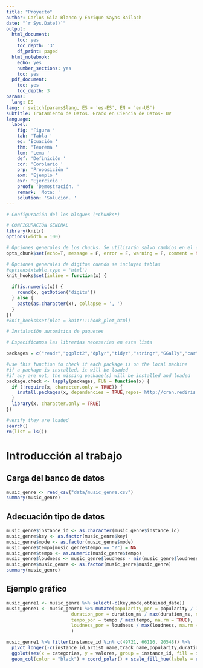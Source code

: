 ```yaml
---
title: "Proyecto"
author: Carlos Gila Blanco y Enrique Sayas Bailach
date: "`r Sys.Date()`"
output:
  html_document:
    toc: yes
    toc_depth: '3'
    df_print: paged
  html_notebook:
    echo: yes
    number_sections: yes
    toc: yes
  pdf_document:
    toc: yes
    toc_depth: 3
params:
  lang: ES
lang: r switch(params$lang, ES = 'es-ES', EN = 'en-US')
subtitle: Tratamiento de Datos. Grado en Ciencia de Datos- UV
language:
  label:
    fig: 'Figura '
    tab: 'Tabla '
    eq: 'Ecuación '
    thm: 'Teorema '
    lem: 'Lema '
    def: 'Definición '
    cor: 'Corolario '
    prp: 'Proposición '
    exm: 'Ejemplo '
    exr: 'Ejercicio '
    proof: 'Demostración. '
    remark: 'Nota: '
    solution: 'Solución. '
---
```


```r
# Configuración del los bloques (*Chunks*)

# CONFIGURACIÓN GENERAL
library(knitr)
options(width = 100)

# Opciones generales de los chucks. Se utilizarán salvo cambios en el chunk
opts_chunk$set(echo=T, message = F, error = F, warning = F, comment = NA, fig.align = 'center', dpi = 200, tidy = F, cache.path = '.cache/', fig.path = './figura/')

# Opciones generales de dígitos cuando se incluyen tablas
#options(xtable.type = 'html')
knit_hooks$set(inline = function(x) {
  
  if(is.numeric(x)) {
    round(x, getOption('digits'))
  } else {
    paste(as.character(x), collapse = ', ')
  }
})
#knit_hooks$set(plot = knitr:::hook_plot_html)
```

```r
# Instalación automática de paquetes

# Especificamos las librerías necesarias en esta lista

packages = c("readr","ggplot2","dplyr","tidyr","stringr","GGally","car")

#use this function to check if each package is on the local machine
#if a package is installed, it will be loaded
#if any are not, the missing package(s) will be installed and loaded
package.check <- lapply(packages, FUN = function(x) {
  if (!require(x, character.only = TRUE)) {
    install.packages(x, dependencies = TRUE,repos='http://cran.rediris.es')
  }
  library(x, character.only = TRUE)
})

#verify they are loaded
search()
rm(list = ls())
```

# Introducción al trabajo

## Carga del banco de datos

```r
music_genre <- read_csv("data/music_genre.csv")
summary(music_genre)
```

## Adecuación tipo de datos

```r
music_genre$instance_id <- as.character(music_genre$instance_id)
music_genre$key <- as.factor(music_genre$key)
music_genre$mode <- as.factor(music_genre$mode)
music_genre$tempo[music_genre$tempo == "?"] = NA
music_genre$tempo <- as.numeric(music_genre$tempo)
music_genre$loudness <- music_genre$loudness - min(music_genre$loudness, na.rm = TRUE)
music_genre$music_genre <- as.factor(music_genre$music_genre)
summary(music_genre)
```

## Ejemplo gráfico

```r
music_genre1 <- music_genre %>% select(-c(key,mode,obtained_date))
music_genre1 <- music_genre1 %>% mutate(popularity_por = popularity / 100,
                        duration_por = duration_ms / max(duration_ms, na.rm = TRUE),
                        tempo_por = tempo / max(tempo, na.rm = TRUE),
                        loudness_por = loudness / max(loudness, na.rm = TRUE)
                        )

music_genre1 %>% filter(instance_id %in% c(49721, 66116, 20548)) %>% 
  pivot_longer(-c(instance_id,artist_name,track_name,popularity,duration_ms,music_genre,tempo,loudness),names_to = "categorias", values_to = "valores") %>% 
  ggplot(aes(x = categorias, y = valores, group = instance_id, fill = instance_id)) +
  geom_col(color = "black") + coord_polar() + scale_fill_hue(labels = reorder(music_genre1$track_name,music_genre1$instance_id))
```



